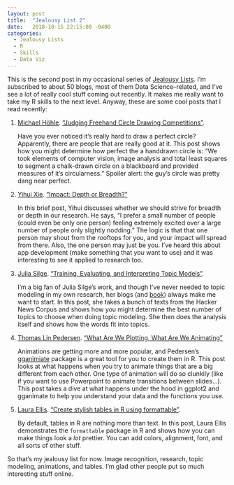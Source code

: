 ```yaml
---
layout: post
title:  "Jealousy List 2"
date:   2018-10-15 22:15:00 -0400
categories:
  - Jealousy Lists
  - R
  - Skills
  - Data Viz
---
```


This is the second post in my occasional series of [Jealousy Lists](https://fivethirtyeight.com/features/damn-we-wish-wed-done-these-11-stories/). I'm subscribed to about 50 blogs, most of them Data Science--related, and I've see a lot of really cool stuff coming out recently. It makes me really want to take my R skills to the next level. Anyway, these are some cool posts that I read recently:

1. [Michael Höhle](http://staff.math.su.se/hoehle/). ["Judging Freehand Circle Drawing Competitions"](http://staff.math.su.se/hoehle/blog/2018/07/31/circle.html).

    Have you ever noticed it's really hard to draw a perfect circle? Apparently, there are people that are really good at it. This post shows how you might determine how perfect the a handdrawn circle is: "We took elements of computer vision, image analysis and total least squares to segment a chalk-drawn circle on a blackboard and provided measures of it’s circularness." Spoiler alert: the guy's circle was pretty dang near perfect.

1. [Yihui Xie](https://yihui.name). ["Impact: Depth or Breadth?"](https://yihui.name/en/2018/08/influence-depth-or-breadth/)

    In this brief post, Yihui discusses whether we should strive for breadth or depth in our research. He says, "I prefer a small number of people (could even be only one person) feeling extremely excited over a large number of people only slightly nodding." The logic is that that one person may shout from the rooftops for you, and your impact will spread from there. Also, the one person may just be you. I've heard this about app development (make something that *you* want to use) and it was interesting to see it applied to research too.

1. [Julia Silge](https://juliasilge.com/about/). ["Training, Evaluating, and Interpreting Topic Models"](https://juliasilge.com/blog/evaluating-stm/).

    I'm a big fan of Julia Silge's work, and though I've never needed to topic modeling in my own research, her blogs (and [book](https://www.tidytextmining.com)) always make me want to start. In this post, she takes a bunch of texts from the Hacker News Corpus and shows how you might determine the best number of topics to choose when doing topic modeling. She then does the analysis itself and shows how the words fit into topics.

1. [Thomas Lin Pedersen](https://www.data-imaginist.com). ["What Are We Plotting, What Are We Animating"](https://www.data-imaginist.com/2018/what-are-we-plotting-what-are-we-animating/)

    Animations are getting more and more popular, and Pedersen's [gganimiate](https://gganimate.com) package is a great tool for you to create them in R. This post looks at what happens when you try to animate things that are a big different from each other. One type of animation will do so clunkily (like if you want to use Powerpoint to animate transitions between slides…). This post takes a dive at what happens under the hood in ggplot2 and gganimate to help you understand your data and the functions you use.

1. [Laura Ellis](https://www.littlemissdata.com/about/). ["Create stylish tables in R using formattable"](https://www.littlemissdata.com/blog/prettytables).

    By default, tables in R are nothing more than text. In this post, Laura Ellis demonstrates the `formattable` package in R and shows how you can make things look a *lot* prettier. You can add colors, alignment, font, and all sorts of other stuff. 
    
So that's my jealousy list for now. Image recognition, research, topic modeling, animations, and tables. I'm glad other people put so much interesting stuff online. 